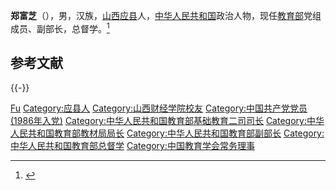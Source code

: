 '''郑富芝'''（{{bd|1961年|11月|}}），男，汉族，[[山西|山西]][[应县|应县]]人，[[中华人民共和国|中华人民共和国]]政治人物，现任[[中华人民共和国教育部|教育部]]党组成员、副部长，总督学。<ref>{{Cite web|title=郑富芝：教育部党组成员、副部长，教育部总督学|url=http://www.moe.gov.cn/jyb_zzjg/moe_187/jybld_zfz/|accessdate=2021-02-02|work=中华人民共和国教育部}}</ref>

== 参考文献 ==
{{Reflist}}

{{-}}
{{Navboxes
| title  = 郑富芝在[[中国教育学会|中国教育学会]]的职务
| list1  =
{{中国教育学会第六届理事会}}
{{中国教育学会第七届理事会}}
}}

{{Authority control}}

{{DEFAULTSORT:Zheng郑}}
[[Category:郑姓|Fu]]
[[Category:应县人|Category:应县人]]
[[Category:山西财经学院校友|Category:山西财经学院校友]]
[[Category:中国共产党党员_(1986年入党)|Category:中国共产党党员 (1986年入党)]]
[[Category:中华人民共和国教育部基础教育二司司长|Category:中华人民共和国教育部基础教育二司司长]]
[[Category:中华人民共和国教育部教材局局长|Category:中华人民共和国教育部教材局局长]]
[[Category:中华人民共和国教育部副部长|Category:中华人民共和国教育部副部长]]
[[Category:中华人民共和国教育部总督学|Category:中华人民共和国教育部总督学]]
[[Category:中国教育学会常务理事|Category:中国教育学会常务理事]]

{{中华人民共和国政治人物小作品}}